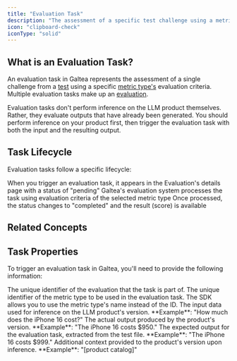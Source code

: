 ```yaml
---
title: "Evaluation Task"
description: "The assessment of a specific test challenge using a metric type"
icon: "clipboard-check"
iconType: "solid"
---
```



## What is an Evaluation Task?

An evaluation task in Galtea represents the assessment of a single challenge from a [test](/concepts/product/test) using a specific [metric type's](/concepts/metric-type) evaluation criteria. Multiple evaluation tasks make up an [evaluation](/concepts/product/evaluation).

<Note>Evaluation tasks don't perform inference on the LLM product themselves. Rather, they evaluate outputs that have already been generated. You should perform inference on your product first, then trigger the evaluation task with both the input and the resulting output.</Note>

## Task Lifecycle

Evaluation tasks follow a specific lifecycle:

<Steps>
  <Step title="Creation">When you trigger an evaluation task, it appears in the Evaluation's details page with a status of "pending"</Step>
  <Step title="Processing">Galtea's evaluation system processes the task using evaluation criteria of the selected metric type</Step>
  <Step title="Completion">Once processed, the status changes to "completed" and the result (score) is available</Step>
</Steps>

## Related Concepts

<CardGroup cols={3}>
  <TestCard />
  <EvaluationCard />
  <MetricTypeCard />
</CardGroup>

## Task Properties

To trigger an evaluation task in Galtea, you'll need to provide the following information:

<ResponseField name="Evaluation" type="ID (text)" required>
  The unique identifier of the evaluation that the task is part of.
</ResponseField>

<ResponseField name="Metric Type" type="ID (text)" required>
  The unique identifier of the metric type to be used in the evaluation task.
  <Info>The SDK allows you to use the metric type's name instead of the ID.</Info>
</ResponseField>

<ResponseField name="Input" type="String" required>
  The input data used for inference on the LLM product's version. **Example**: "How much does the iPhone 16 cost?"
</ResponseField>

<ResponseField name="Actual Output" type="String" required>
  The actual output produced by the product's version. **Example**: "The iPhone 16 costs $950."
</ResponseField>

<ResponseField name="Expected Output" type="String">
  The expected output for the evaluation task, extracted from the test file. **Example**: "The iPhone 16 costs $999."
</ResponseField>

<ResponseField name="Context" type="String">
  Additional context provided to the product's version upon inference. **Example**: "[product catalog]"
</ResponseField>